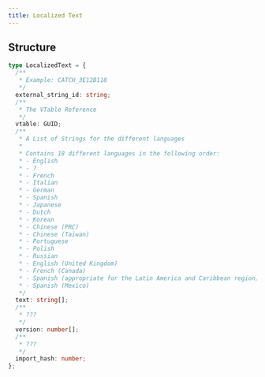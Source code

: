 ```yaml
---
title: Localized Text
---
```



<InternalsWarningAside />
<WorkInProgressAside />

## Structure

```typescript
type LocalizedText = {
  /**
   * Example: CATCH_3E12B118
   */
  external_string_id: string;
  /**
   * The VTable Reference
   */
  vtable: GUID;
  /**
   * A List of Strings for the different languages
   *
   * Contains 18 different languages in the following order:
   * - English
   * - ?
   * - French
   * - Italian
   * - German
   * - Spanish
   * - Japanese
   * - Dutch
   * - Korean
   * - Chinese (PRC)
   * - Chinese (Taiwan)
   * - Portuguese
   * - Polish
   * - Russian
   * - English (United Kingdom)
   * - French (Canada)
   * - Spanish (appropriate for the Latin America and Caribbean region)
   * - Spanish (Mexico)
   */
  text: string[];
  /**
   * ???
   */
  version: number[];
  /**
   * ???
   */
  import_hash: number;
};
```

